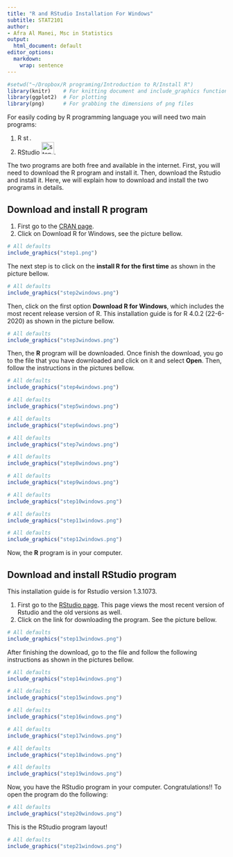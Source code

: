 ```yaml
---
title: "R and RStudio Installation For Windows"
subtitle: STAT2101 
author: 
- Afra Al Manei, Msc in Statistics
output:
  html_document: default
editor_options: 
  markdown: 
    wrap: sentence
---
```


```r
#setwd("~/Dropbox/R programing/Introduction to R/Install R")
library(knitr)    # For knitting document and include_graphics function
library(ggplot2)  # For plotting
library(png)      # For grabbing the dimensions of png files
```

For easily coding by R programming language you will need two main programs:

1.  R ![step 1](r.png){width="0.15in"}.
2.  RStudio ![step 1](rstudio.png){width="0.3in"}.

The two programs are both free and available in the internet.
First, you will need to download the R program and install it.
Then, download the Rstudio and install it.
Here, we will explain how to download and install the two programs in details.

## \color{blue} Download and install R program

1.  First go to the [CRAN page](https://cran.r-project.org/).
2.  Click on Download R for Windows, see the picture bellow. \vspace{1cm}

```r
# All defaults
include_graphics("step1.png")
```

\newpage

The next step is to click on the **install R for the first time** as shown in the picture bellow.
\vspace{0.5cm}

```r
# All defaults
include_graphics("step2windows.png")
```

\vspace{0.5cm}

Then, click on the first option **Download R for Windows**, which includes the most recent release version of R.
This installation guide is for R 4.0.2 (22-6-2020) as shown in the picture bellow.
\vspace{0.5cm}

```r
# All defaults
include_graphics("step3windows.png")
```

\vspace{1cm}

Then, the **R** program will be downloaded.
Once finish the download, you go to the file that you have downloaded and click on it and select **Open**.
Then, follow the instructions in the pictures bellow.

\vspace{1cm}

```r
# All defaults
include_graphics("step4windows.png")
```

\vspace{1cm}

```r
# All defaults
include_graphics("step5windows.png")
```

\vspace{1cm}

```r
# All defaults
include_graphics("step6windows.png")
```

\vspace{1cm}

```r
# All defaults
include_graphics("step7windows.png")
```

\vspace{1cm}

```r
# All defaults
include_graphics("step8windows.png")
```

\vspace{1cm}

```r
# All defaults
include_graphics("step9windows.png")
```

\vspace{1cm}

```r
# All defaults
include_graphics("step10windows.png")
```

\vspace{1cm}

```r
# All defaults
include_graphics("step11windows.png")
```

\vspace{1cm}

```r
# All defaults
include_graphics("step12windows.png")
```

\vspace{1cm}

Now, the **R** program is in your computer.

\newpage

## \color{blue} Download and install RStudio program

This installation guide is for Rstudio version 1.3.1073.

1.  First go to the [RStudio page](https://rstudio.com/products/rstudio/download/). This page views the most recent version of Rstudio and the old versions as well.
2.  Click on the link for downloading the program. See the picture bellow. \vspace{1cm}

```r
# All defaults
include_graphics("step13windows.png")
```

\newpage

After finishing the download, go to the file and follow the following instructions as shown in the pictures bellow.
\vspace{0.5cm}

```r
# All defaults
include_graphics("step14windows.png")
```

\vspace{1cm}

```r
# All defaults
include_graphics("step15windows.png")
```

\vspace{1cm}

```r
# All defaults
include_graphics("step16windows.png")
```

\vspace{1cm}

```r
# All defaults
include_graphics("step17windows.png")
```

\vspace{1cm}

```r
# All defaults
include_graphics("step18windows.png")
```

\vspace{1cm}

```r
# All defaults
include_graphics("step19windows.png")
```

\vspace{1cm}

Now, you have the RStudio program in your computer.
\large Congratulations!!
\newpage To open the program do the following: \vspace{1cm}

```r
# All defaults
include_graphics("step20windows.png")
```

\newpage

This is the RStudio program layout!
\vspace{1cm}

```r
# All defaults
include_graphics("step21windows.png")
```
